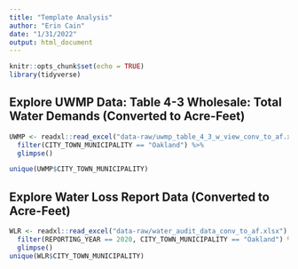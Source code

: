 ```yaml
---
title: "Template Analysis"
author: "Erin Cain"
date: "1/31/2022"
output: html_document
---
```


```r
knitr::opts_chunk$set(echo = TRUE)
library(tidyverse)
```

## Explore UWMP Data: Table 4-3 Wholesale: Total Water Demands (Converted to Acre-Feet)
```r
UWMP <- readxl::read_excel("data-raw/uwmp_table_4_3_w_view_conv_to_af.xlsx") %>% 
  filter(CITY_TOWN_MUNICIPALITY == "Oakland") %>%
  glimpse()

unique(UWMP$CITY_TOWN_MUNICIPALITY)
```

## Explore Water Loss Report Data (Converted to Acre-Feet)
```r
WLR <- readxl::read_excel("data-raw/water_audit_data_conv_to_af.xlsx") %>% 
  filter(REPORTING_YEAR == 2020, CITY_TOWN_MUNICIPALITY == "Oakland") %>% 
  glimpse()
unique(WLR$CITY_TOWN_MUNICIPALITY)
```